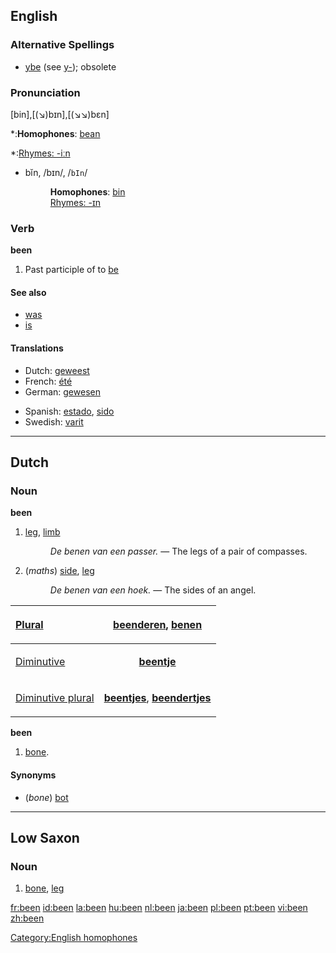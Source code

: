 ==English==

{{rank|who|said|would|46|been|will|no|them}}

===Alternative Spellings===
*[[ybe]] (see [[y-]]); obsolete

===Pronunciation===
[bin],[(↘)bɪn],[(↘↘)bɛn]
*:'''Homophones''': [[bean]] [[Category:English homophones]]
*:[[Rhymes:English:-iːn|Rhymes: -iːn]]
*bĭn, /bɪn/, /<tt>bIn</tt>/
*:'''Homophones''': [[bin]]
*:[[Rhymes:English:-ɪn|Rhymes: -ɪn]]

===Verb===
'''been''' 
# Past participle of to [[be]]

====See also====
*[[was]]
*[[is]]

====Translations====
{{top}}
* Dutch: [[geweest]]
* French: [[été]]
* German: [[gewesen]]
{{mid}}
* Spanish: [[estado]], [[sido]]
* Swedish: [[varit]]
{{bottom}}

----
==Dutch==

===Noun===
{{nl-noun|benen|beentje}}
'''been''' {{n}}
# [[leg]], [[limb]]
#: ''De benen van een passer.'' &mdash; The legs of a pair of compasses.
# (''maths'') [[side]], [[leg]]
#: ''De benen van een hoek.'' &mdash; The sides of an angel.

{| style="float:right; margin-bottom:1em; margin-left:1em; border: 1px solid #AAAAAA; font-size:90%; border-collapse:collapse;" cellpadding="3" rules="all"
|-
!bgcolor=#FFFFE0 align=left|[[plural|Plural]]
|align=center|'''[[beenderen]]''', '''[[benen]]'''
|-
!bgcolor=#FFFFE0 align=left|[[diminutive|Diminutive]]
|align=center|'''[[beentje]]'''
|-
!bgcolor=#FFFFE0 align=left|[[diminutive|Diminutive plural]]
|align=center|'''[[beentjes]]''', '''[[beendertjes]]'''
|}
'''been''' {{n}}
# [[bone]].

====Synonyms====
* (''bone'') [[bot]]

----

==Low Saxon==

===Noun===
# [[bone]], [[leg]]

[[fr:been]]
[[id:been]]
[[la:been]]
[[hu:been]]
[[nl:been]]
[[ja:been]]
[[pl:been]]
[[pt:been]]
[[vi:been]]
[[zh:been]]